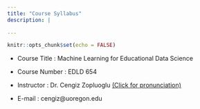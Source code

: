 ---
title: "Course Syllabus"
description: |
  
---

```{r setup, include=FALSE}
knitr::opts_chunk$set(echo = FALSE)
```

- Course Title		: Machine Learning for Educational Data Science

- Course Number		: EDLD 654

- Instructor			: Dr. Cengiz Zopluoglu [(Click for pronunciation)](https://namedrop.io/cengizzopluoglu)

- E-mail				  : cengiz@uoregon.edu